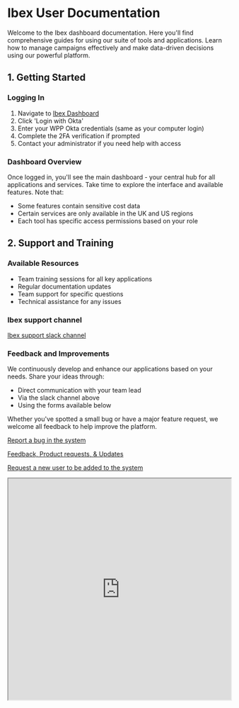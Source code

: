 
# Ibex User Documentation

Welcome to the Ibex dashboard documentation. Here you'll find comprehensive guides for using our suite of tools and applications. Learn how to manage campaigns effectively and make data-driven decisions using our powerful platform.

## 1. Getting Started

### Logging In
1. Navigate to [Ibex Dashboard](https://ibex.goatagency.com/dashboard)
2. Click 'Login with Okta'
3. Enter your WPP Okta credentials (same as your computer login)
4. Complete the 2FA verification if prompted
5. Contact your administrator if you need help with access

### Dashboard Overview
Once logged in, you'll see the main dashboard - your central hub for all applications and services. Take time to explore the interface and available features. Note that:
- Some features contain sensitive cost data
- Certain services are only available in the UK and US regions
- Each tool has specific access permissions based on your role

## 2. Support and Training

### Available Resources
- Team training sessions for all key applications
- Regular documentation updates
- Team support for specific questions
- Technical assistance for any issues

### Ibex support channel

[Ibex support slack channel](https://thegoatagency.slack.com/archives/C089WQJ69LM)

### Feedback and Improvements
We continuously develop and enhance our applications based on your needs. Share your ideas through:
- Direct communication with your team lead
- Via the slack channel above
- Using the forms available below

Whether you've spotted a small bug or have a major feature request, we welcome all feedback to help improve the platform.

[Report a bug in the system](https://forms.clickup.com/2641216/f/2gka0-50832/I0215TK4FVKHFKN5VE)

[Feedback, Product requests, & Updates](https://forms.clickup.com/2641216/f/2gka0-48232/C3VGG0FH9I7IBUK4W6)

[Request a new user to be added to the system](https://forms.clickup.com/2641216/f/2gka0-49832/PS30WJWPKI4QRPX59R)

<Bleed full>
    <iframe
    src="https://forms.clickup.com/2641216/f/2gka0-50832/I0215TK4FVKHFKN5VE"
    width="100%"
    height="500px"
    title="Bug Submission form"
  />
  <script 
    async 
    src="https://app-cdn.clickup.com/assets/js/forms-embed/v1.js"
  />
</Bleed>


Whether you've spotted a small bug or have a major feature request, we welcome all feedback to help improve the platform.

Best regards,
Team Ibex




